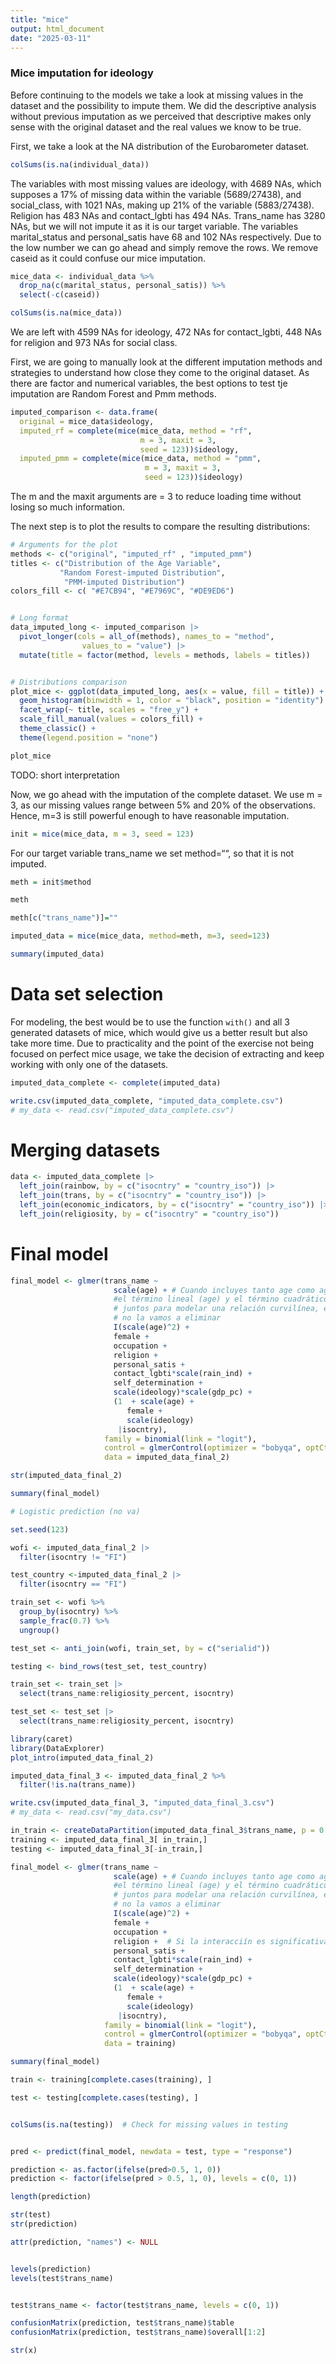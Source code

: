 ```yaml
---
title: "mice"
output: html_document
date: "2025-03-11"
---
```

### Mice imputation for ideology

Before continuing to the models we take a look at missing values in the dataset and the possibility to impute them. We did the descriptive analysis without previous imputation as we perceived that descriptive makes only sense with the original dataset and the real values we know to be true. 

First, we take a look at the NA distribution of the Eurobarometer dataset. 

```r
colSums(is.na(individual_data))
```

The variables with most missing values are ideology, with 4689 NAs, which supposes a 17% of missing data within the variable (5689/27438), and social_class, with 1021 NAs, making up 21% of the variable (5883/27438). Religion has 483 NAs and contact_lgbti has 494 NAs. Trans_name has 3280 NAs, but we will not impute it as it is our target variable. The variables marital_status and personal_satis have 68 and 102 NAs respectively. Due to the low number we can go ahead and simply remove the rows. We remove caseid as it could confuse our mice imputation. 

```r
mice_data <- individual_data %>% 
  drop_na(c(marital_status, personal_satis)) %>% 
  select(-c(caseid))

colSums(is.na(mice_data))

```
We are left with 4599 NAs for ideology, 472 NAs for contact_lgbti, 448 NAs for religion and 973 NAs for social class. 

First, we are going to manually look at the different imputation methods and strategies to understand how close they come to the original dataset. 
As there are factor and numerical variables, the best options to test tje imputation are Random Forest and Pmm methods.

```r
imputed_comparison <- data.frame(
  original = mice_data$ideology,
  imputed_rf = complete(mice(mice_data, method = "rf", 
                             m = 3, maxit = 3, 
                             seed = 123))$ideology,
  imputed_pmm = complete(mice(mice_data, method = "pmm",
                              m = 3, maxit = 3, 
                              seed = 123))$ideology)
```

The m and the maxit arguments are = 3 to reduce loading time without losing so much information.

The next step is to plot the results to compare the resulting distributions: 

```r
# Arguments for the plot 
methods <- c("original", "imputed_rf" , "imputed_pmm")
titles <- c("Distribution of the Age Variable",
           "Random Forest-imputed Distribution",
            "PMM-imputed Distribution")
colors_fill <- c( "#E7CB94", "#E7969C", "#DE9ED6")


# Long format 
data_imputed_long <- imputed_comparison |>
  pivot_longer(cols = all_of(methods), names_to = "method", 
                values_to = "value") |>
  mutate(title = factor(method, levels = methods, labels = titles))


# Distributions comparison 
plot_mice <- ggplot(data_imputed_long, aes(x = value, fill = title)) +
  geom_histogram(binwidth = 1, color = "black", position = "identity") +
  facet_wrap(~ title, scales = "free_y") +
  scale_fill_manual(values = colors_fill) +
  theme_classic() +
  theme(legend.position = "none")

plot_mice
```

TODO: short interpretation 

Now, we go ahead with the imputation of the complete dataset. We use m = 3, as our missing values range between 5% and 20% of the observations. Hence, m=3 is still powerful enough to have reasonable imputation. 

```r
init = mice(mice_data, m = 3, seed = 123)
```

For our target variable trans_name we set method="", so that it is not imputed. 

```r
meth = init$method

meth

meth[c("trans_name")]=""

imputed_data = mice(mice_data, method=meth, m=3, seed=123)
```

```r
summary(imputed_data)
```

# Data set selection 

For modeling, the best would be to use the function `with()` and all 3 generated datasets of mice, which would give us a better result but also take more time. Due to practicality and the point of the exercise not being focused on perfect mice usage, we take the decision of extracting and keep working with only one of the datasets. 

```r
imputed_data_complete <- complete(imputed_data)

write.csv(imputed_data_complete, "imputed_data_complete.csv")
# my_data <- read.csv("imputed_data_complete.csv")
```

# Merging datasets 

```r
data <- imputed_data_complete |> 
  left_join(rainbow, by = c("isocntry" = "country_iso")) |> 
  left_join(trans, by = c("isocntry" = "country_iso")) |> 
  left_join(economic_indicators, by = c("isocntry" = "country_iso")) |> 
  left_join(religiosity, by = c("isocntry" = "country_iso"))

```




# Final model 

```r
final_model <- glmer(trans_name ~ 
                       scale(age) + # Cuando incluyes tanto age como age^2, 
                       #el término lineal (age) y el término cuadrático (age^2) trabajan
                       # juntos para modelar una relación curvilínea, entonces aunque age no es significativa 
                       # no la vamos a eliminar
                       I(scale(age)^2) +
                       female + 
                       occupation +
                       religion +
                       personal_satis +
                       contact_lgbti*scale(rain_ind) +
                       self_determination +
                       scale(ideology)*scale(gdp_pc) +
                       (1  + scale(age) +
                          female +
                          scale(ideology)
                        |isocntry), 
                     family = binomial(link = "logit"),
                     control = glmerControl(optimizer = "bobyqa", optCtrl = list(maxfun = 100000)),
                     data = imputed_data_final_2)

str(imputed_data_final_2)

summary(final_model)
```

```r
# Logistic prediction (no va)

set.seed(123)

wofi <- imputed_data_final_2 |> 
  filter(isocntry != "FI")

test_country <-imputed_data_final_2 |> 
  filter(isocntry == "FI")

train_set <- wofi %>%
  group_by(isocntry) %>%
  sample_frac(0.7) %>%
  ungroup()

test_set <- anti_join(wofi, train_set, by = c("serialid")) 

testing <- bind_rows(test_set, test_country)

train_set <- train_set |> 
  select(trans_name:religiosity_percent, isocntry)

test_set <- test_set |> 
  select(trans_name:religiosity_percent, isocntry)

library(caret)
library(DataExplorer)
plot_intro(imputed_data_final_2) 

imputed_data_final_3 <- imputed_data_final_2 %>% 
  filter(!is.na(trans_name))

write.csv(imputed_data_final_3, "imputed_data_final_3.csv")
# my_data <- read.csv("my_data.csv")

in_train <- createDataPartition(imputed_data_final_3$trans_name, p = 0.7, list = FALSE)  # 70% for training
training <- imputed_data_final_3[ in_train,]
testing <- imputed_data_final_3[-in_train,]

final_model <- glmer(trans_name ~ 
                       scale(age) + # Cuando incluyes tanto age como age^2, 
                       #el término lineal (age) y el término cuadrático (age^2) trabajan
                       # juntos para modelar una relación curvilínea, entonces aunque age no es significativa 
                       # no la vamos a eliminar
                       I(scale(age)^2) +
                       female + 
                       occupation + 
                       religion +  # Si la interacciín es significativa no debemos quitar las variables individuales aunque no lo sean
                       personal_satis +
                       contact_lgbti*scale(rain_ind) +
                       self_determination +
                       scale(ideology)*scale(gdp_pc) +
                       (1  + scale(age) +
                          female +
                          scale(ideology)
                        |isocntry), 
                     family = binomial(link = "logit"),
                     control = glmerControl(optimizer = "bobyqa", optCtrl = list(maxfun = 100000)),
                     data = training)

summary(final_model)

train <- training[complete.cases(training), ]

test <- testing[complete.cases(testing), ]


colSums(is.na(testing))  # Check for missing values in testing


pred <- predict(final_model, newdata = test, type = "response")

prediction <- as.factor(ifelse(pred>0.5, 1, 0))
prediction <- factor(ifelse(pred > 0.5, 1, 0), levels = c(0, 1))

length(prediction)

str(test)
str(prediction)

attr(prediction, "names") <- NULL


levels(prediction)
levels(test$trans_name)


test$trans_name <- factor(test$trans_name, levels = c(0, 1))

confusionMatrix(prediction, test$trans_name)$table
confusionMatrix(prediction, test$trans_name)$overall[1:2]

str(x)

```

